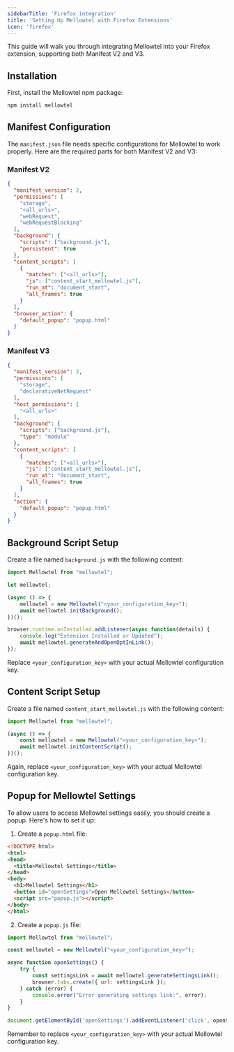 ```yaml
---
sidebarTitle: 'Firefox integration'
title: 'Setting Up Mellowtel with Firefox Extensions'
icon: 'firefox'
---
```


This guide will walk you through integrating Mellowtel into your Firefox extension, supporting both Manifest V2 and V3.

## Installation

First, install the Mellowtel npm package:

```bash
npm install mellowtel
```

## Manifest Configuration

The `manifest.json` file needs specific configurations for Mellowtel to work properly. Here are the required parts for both Manifest V2 and V3:

### Manifest V2

```json
{
  "manifest_version": 2,
  "permissions": [
    "storage",
    "<all_urls>",
    "webRequest",
    "webRequestBlocking"
  ],
  "background": {
    "scripts": ["background.js"],
    "persistent": true
  },
  "content_scripts": [
    {
      "matches": ["<all_urls>"],
      "js": ["content_start_mellowtel.js"],
      "run_at": "document_start",
      "all_frames": true
    }
  ],
  "browser_action": {
    "default_popup": "popup.html"
  }
}
```

### Manifest V3

```json
{
  "manifest_version": 3,
  "permissions": [
    "storage",
    "declarativeNetRequest"
  ],
  "host_permissions": [
    "<all_urls>"
  ],
  "background": {
    "scripts": ["background.js"],
    "type": "module"
  },
  "content_scripts": [
    {
      "matches": ["<all_urls>"],
      "js": ["content_start_mellowtel.js"],
      "run_at": "document_start",
      "all_frames": true
    }
  ],
  "action": {
    "default_popup": "popup.html"
  }
}
```

## Background Script Setup

Create a file named `background.js` with the following content:

```javascript
import Mellowtel from "mellowtel";

let mellowtel;

(async () => {
    mellowtel = new Mellowtel("<your_configuration_key>");
    await mellowtel.initBackground();
})();

browser.runtime.onInstalled.addListener(async function(details) {
    console.log("Extension Installed or Updated");
    await mellowtel.generateAndOpenOptInLink();
});
```

Replace `<your_configuration_key>` with your actual Mellowtel configuration key.

## Content Script Setup

Create a file named `content_start_mellowtel.js` with the following content:

```javascript
import Mellowtel from "mellowtel";

(async () => {
    const mellowtel = new Mellowtel("<your_configuration_key>");
    await mellowtel.initContentScript();
})();
```

Again, replace `<your_configuration_key>` with your actual Mellowtel configuration key.

## Popup for Mellowtel Settings

To allow users to access Mellowtel settings easily, you should create a popup. Here's how to set it up:

1. Create a `popup.html` file:

```html
<!DOCTYPE html>
<html>
<head>
  <title>Mellowtel Settings</title>
</head>
<body>
  <h1>Mellowtel Settings</h1>
  <button id="openSettings">Open Mellowtel Settings</button>
  <script src="popup.js"></script>
</body>
</html>
```

2. Create a `popup.js` file:

```javascript
import Mellowtel from "mellowtel";

const mellowtel = new Mellowtel("<your_configuration_key>");

async function openSettings() {
    try {
        const settingsLink = await mellowtel.generateSettingsLink();
        browser.tabs.create({ url: settingsLink });
    } catch (error) {
        console.error("Error generating settings link:", error);
    }
}

document.getElementById('openSettings').addEventListener('click', openSettings);
```

Remember to replace `<your_configuration_key>` with your actual Mellowtel configuration key.

